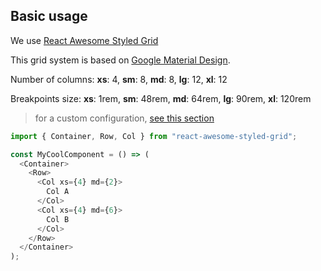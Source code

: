 
<Meta of={GridStories} />

## Basic usage

<Canvas>
  <Story of={GridStories.JustifyContent} />
</Canvas>

We use [React Awesome Styled Grid](https://awesome-styled-grid.netlify.app/usage)

This grid system is based on [Google Material Design](https://material.io/design/layout/responsive-layout-grid.html).

Number of columns: **xs**: 4, **sm**: 8, **md**: 8, **lg**: 12, **xl**: 12

Breakpoints size: **xs**: 1rem, **sm**: 48rem, **md**: 64rem, **lg**: 90rem, **xl**: 120rem

> for a custom configuration, [see this section](/custom)

```js
import { Container, Row, Col } from "react-awesome-styled-grid";

const MyCoolComponent = () => (
  <Container>
    <Row>
      <Col xs={4} md={2}>
        Col A
      </Col>
      <Col xs={4} md={6}>
        Col B
      </Col>
    </Row>
  </Container>
);
```
